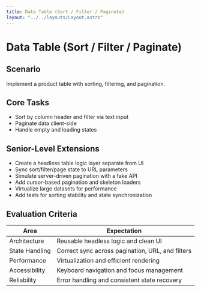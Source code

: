 ```yaml
---
title: Data Table (Sort / Filter / Paginate)
layout: "../../layouts/Layout.astro"
---
```


# Data Table (Sort / Filter / Paginate)

## Scenario

Implement a product table with sorting, filtering, and pagination.

## Core Tasks

- Sort by column header and filter via text input
- Paginate data client-side
- Handle empty and loading states

## Senior-Level Extensions

- Create a headless table logic layer separate from UI
- Sync sort/filter/page state to URL parameters
- Simulate server-driven pagination with a fake API
- Add cursor-based pagination and skeleton loaders
- Virtualize large datasets for performance
- Add tests for sorting stability and state synchronization

## Evaluation Criteria

| Area           | Expectation                                      |
| -------------- | ------------------------------------------------ |
| Architecture   | Reusable headless logic and clean UI             |
| State Handling | Correct sync across pagination, URL, and filters |
| Performance    | Virtualization and efficient rendering           |
| Accessibility  | Keyboard navigation and focus management         |
| Reliability    | Error handling and consistent state recovery     |
